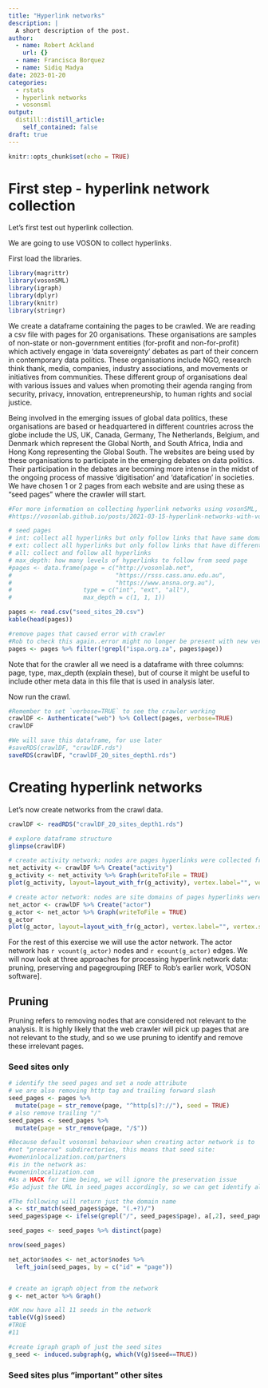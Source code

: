 ```yaml
---
title: "Hyperlink networks"
description: |
  A short description of the post.
author:
  - name: Robert Ackland
    url: {}
  - name: Francisca Borquez  
  - name: Sidiq Madya
date: 2023-01-20
categories:
  - rstats
  - hyperlink networks
  - vosonsml
output:
  distill::distill_article:
    self_contained: false
draft: true
---
```



```r
knitr::opts_chunk$set(echo = TRUE)
```

# First step - hyperlink network collection

Let's first test out hyperlink collection.

We are going to use VOSON to collect hyperlinks.

First load the libraries.

```r
library(magrittr)
library(vosonSML)
library(igraph)
library(dplyr)
library(knitr)
library(stringr)

```

We create a dataframe containing the pages to be crawled.  We are reading a csv file with pages for 20 organisations. These organisations are samples of non-state or non-government entities (for-profit and non-for-profit) which actively engage in 'data sovereignty' debates as part of their concern in contemporary data politics. These organisations include NGO, research think thank, media, companies, industry associations, and movements or initiatives from communities. These different group of organisations deal with various issues and values when promoting their agenda ranging from security, privacy, innovation, entrepreneurship, to human rights and social justice.

Being involved in the emerging issues of global data politics, these organisations are based or headquartered in different countries across the globe include the US, UK, Canada, Germany, The Netherlands, Belgium, and Denmark which represent the Global North, and South Africa, India and Hong Kong representing the Global South. The websites are being used by these organisations to participate in the emerging debates on data politics. Their participation in the debates are becoming more intense in the midst of the ongoing process of massive 'digitisation' and 'datafication' in societies. We have chosen 1 or 2 pages from each website and are using these as "seed pages" where the crawler will start.

```r

#For more information on collecting hyperlink networks using vosonSML, see:
#https://vosonlab.github.io/posts/2021-03-15-hyperlink-networks-with-vosonsml/

# seed pages
# int: collect all hyperlinks but only follow links that have same domain as seed page (internal)
# ext: collect all hyperlinks but only follow links that have different domain as seed page (external)
# all: collect and follow all hyperlinks
# max_depth: how many levels of hyperlinks to follow from seed page
#pages <- data.frame(page = c("http://vosonlab.net",
#                             "https://rsss.cass.anu.edu.au",
#                             "https://www.ansna.org.au"),
#                    type = c("int", "ext", "all"),
#                    max_depth = c(1, 1, 1))

pages <- read.csv("seed_sites_20.csv")
kable(head(pages))

#remove pages that caused error with crawler
#Rob to check this again..error might no longer be present with new version of vosonSML
pages <- pages %>% filter(!grepl("ispa.org.za", pages$page))

```

Note that for the crawler all we need is a dataframe with three columns: page, type, max_depth (explain these), but of course it might be useful to include other meta data in this file that is used in analysis later.

Now run the crawl. 

```r
#Remember to set `verbose=TRUE` to see the crawler working
crawlDF <- Authenticate("web") %>% Collect(pages, verbose=TRUE)
crawlDF

#We will save this dataframe, for use later
#saveRDS(crawlDF, "crawlDF.rds")
saveRDS(crawlDF, "crawlDF_20_sites_depth1.rds")
```

# Creating hyperlink networks

Let's now create networks from the crawl data.

```r
crawlDF <- readRDS("crawlDF_20_sites_depth1.rds")

# explore dataframe structure
glimpse(crawlDF)

# create activity network: nodes are pages hyperlinks were collected from
net_activity <- crawlDF %>% Create("activity")
g_activity <- net_activity %>% Graph(writeToFile = TRUE)
plot(g_activity, layout=layout_with_fr(g_activity), vertex.label="", vertex.size=3, edge.width=1, edge.arrow.size=0.5)

# create actor network: nodes are site domains of pages hyperlinks were collected from
net_actor <- crawlDF %>% Create("actor")
g_actor <- net_actor %>% Graph(writeToFile = TRUE)
g_actor
plot(g_actor, layout=layout_with_fr(g_actor), vertex.label="", vertex.size=3, edge.width=1, edge.arrow.size=0.5)

```

For the rest of this exercise we will use the actor network.  The actor network has `r vcount(g_actor)` nodes and `r ecount(g_actor)` edges.  We will now look at three approaches for processing hyperlink network data: pruning, preserving and pagegrouping [REF to Rob's earlier work, VOSON software].

## Pruning

Pruning refers to removing nodes that are considered not relevant to the analysis.  It is highly likely that the web crawler will pick up pages that are not relevant to the study, and so we use pruning to identify and remove these irrelevant pages.

### Seed sites only

```r

# identify the seed pages and set a node attribute
# we are also removing http tag and trailing forward slash
seed_pages <- pages %>%
  mutate(page = str_remove(page, "^http[s]?://"), seed = TRUE)
# also remove trailing "/"
seed_pages <- seed_pages %>%
  mutate(page = str_remove(page, "/$"))

#Because default vosonsml behaviour when creating actor network is to 
#not "preserve" subdirectories, this means that seed site:
#womeninlocalization.com/partners 
#is in the network as:
#womeninlocalization.com
#As a HACK for time being, we will ignore the preservation issue
#So adjust the URL in seed_pages accordingly, so we can get identify all seeds in the network

#The following will return just the domain name
a <- str_match(seed_pages$page, "(.+?)/")
seed_pages$page <- ifelse(grepl("/", seed_pages$page), a[,2], seed_pages$page)

seed_pages <- seed_pages %>% distinct(page)

nrow(seed_pages)

net_actor$nodes <- net_actor$nodes %>%
  left_join(seed_pages, by = c("id" = "page"))


# create an igraph object from the network
g <- net_actor %>% Graph()

#OK now have all 11 seeds in the network
table(V(g)$seed)
#TRUE 
#11 

#create igraph graph of just the seed sites
g_seed <- induced.subgraph(g, which(V(g)$seed==TRUE))


```

### Seed sites plus "important" other sites







